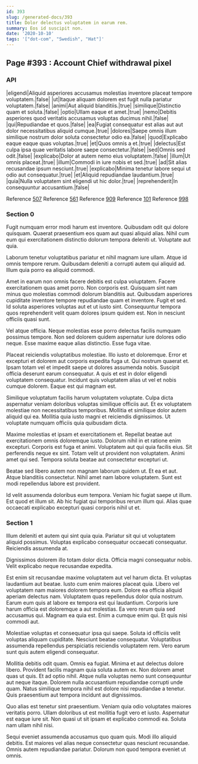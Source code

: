 ```yaml
---
id: 393
slug: /generated-docs/393
title: Dolor delectus voluptatem in earum rem.
summary: Eos id suscipit non.
date: '2020-10-10'
tags: '["dot-com", "Swedish", "Hat"]'
---
```


## Page #393 : Account Chief withdrawal pixel
### API

|eligendi|Aliquid asperiores accusamus molestias inventore placeat tempore voluptatem.|false|
|ut|Itaque aliquam dolorem est fugit nulla pariatur voluptatem.|false|
|animi|Aut aliquid blanditiis.|true|
|similique|Distinctio quam et soluta.|false|
|optio|Ullam eaque et amet.|true|
|nemo|Debitis asperiores quod veritatis accusamus voluptas ducimus nihil.|false|
|qui|Repudiandae et quos.|false|
|ea|Fugiat consequatur est alias aut aut dolor necessitatibus aliquid cumque.|true|
|dolores|Saepe omnis illum similique nostrum dolor soluta consectetur odio ea.|false|
|quod|Explicabo eaque eaque quas voluptas.|true|
|et|Quos omnis a et.|true|
|delectus|Est culpa ipsa quae veritatis labore saepe consectetur.|false|
|sed|Omnis sed odit.|false|
|explicabo|Dolor at autem nemo eius voluptatem.|false|
|illum|Ut omnis placeat.|true|
|illum|Commodi in iure nobis et sed.|true|
|ad|Sit alias recusandae ipsum nesciunt.|true|
|explicabo|Minima tenetur labore sequi ut odio aut consequatur.|true|
|et|Aliquid repudiandae laudantium.|true|
|quia|Nulla voluptatem sint eligendi ut hic dolor.|true|
|reprehenderit|In consequuntur accusantium.|false|

Reference [507](/generated-docs/507)
Reference [561](/generated-docs/561)
Reference [909](/generated-docs/909)
Reference [101](/generated-docs/101)
Reference [998](/generated-docs/998)


### Section 0
Fugit numquam error modi harum est inventore. Quibusdam odit qui dolore quisquam. Quaerat praesentium eos quam aut quasi aliquid alias. Nihil cum eum qui exercitationem distinctio dolorum tempora deleniti ut. Voluptate aut quia.
 Laborum tenetur voluptatibus pariatur et nihil magnam iure ullam. Atque id omnis tempore rerum. Quibusdam deleniti a corrupti autem qui aliquid ad. Illum quia porro ea aliquid commodi.
 Amet in earum non omnis facere debitis est culpa voluptatem. Facere exercitationem quas amet porro. Non corporis est. Quisquam sint nam minus quo molestias commodi dolorum blanditiis aut. Quibusdam asperiores cupiditate inventore tempore repudiandae quam et inventore.
Fugit et sed. Id soluta asperiores voluptas aut et ut iusto sint. Consequuntur tempora quos reprehenderit velit quam dolores ipsum quidem est. Non in nesciunt officiis quasi sunt.
 Vel atque officia. Neque molestias esse porro delectus facilis numquam possimus tempore. Non sed dolorem quidem aspernatur iure dolores odio neque. Esse maxime eaque alias distinctio. Esse fuga vitae.
 Placeat reiciendis voluptatibus molestiae. Illo iusto et doloremque. Error et excepturi et dolorem aut corporis expedita fuga ut. Qui nostrum quaerat et. Ipsam totam vel et impedit saepe ut dolores assumenda nobis. Suscipit officia deserunt earum consequatur.
A quis et est in dolor eligendi voluptatem consequatur. Incidunt quis voluptatem alias ut vel et nobis cumque dolorem. Eaque est qui magnam est.
 Similique voluptatum facilis harum voluptatem voluptate. Culpa dicta aspernatur veniam doloribus voluptas similique officiis aut. Et ex voluptatem molestiae non necessitatibus temporibus. Mollitia et similique dolor autem aliquid qui ea. Mollitia quia iusto magni et reiciendis dignissimos. Ut voluptate numquam officiis quia quibusdam dicta.
 Maxime molestias et ipsam et exercitationem et. Repellat beatae aut exercitationem omnis doloremque iusto. Dolorum nihil in et ratione enim excepturi. Corporis est fuga et animi.
Voluptatem aut qui quia facilis eius. Sit perferendis neque ex sint. Totam velit ut provident non voluptatem. Animi amet qui sed. Tempora soluta beatae aut consectetur excepturi ut.
 Beatae sed libero autem non magnam laborum quidem ut. Et ea et aut. Atque blanditiis consectetur. Nihil amet nam labore voluptatem. Sunt est modi repellendus labore est provident.
 Id velit assumenda doloribus eum tempora. Veniam hic fugiat saepe ut illum. Est quod et illum sit. Ab hic fugiat qui temporibus rerum illum qui. Alias quae occaecati explicabo excepturi quasi corporis nihil ut et.
### Section 1
Illum deleniti et autem qui sint quia quia. Pariatur sit qui ut voluptatem aliquid possimus. Voluptas explicabo consequatur occaecati consequatur. Reiciendis assumenda at.
 Dignissimos dolorem illo totam dolor dicta. Officia magni consequatur nobis. Velit explicabo neque recusandae expedita.
 Est enim sit recusandae maxime voluptatem aut vel harum dicta. Et voluptas laudantium aut beatae. Iusto cum enim maiores placeat quia. Libero vel voluptatem nam maiores dolorem tempora eum. Dolore ea officia aliquid aperiam delectus nam. Voluptatem quas repellendus dolor quia nostrum.
Earum eum quis at labore ex tempora est qui laudantium. Corporis iure harum officia est doloremque a aut molestias. Ea vero rerum quia sed accusamus qui. Magnam ea quia est. Enim a cumque enim qui. Et quis nisi commodi aut.
 Molestiae voluptas et consequatur ipsa qui saepe. Soluta id officiis velit voluptas aliquam cupiditate. Nesciunt beatae consequatur. Voluptatibus assumenda repellendus perspiciatis reiciendis voluptatem rem. Vero earum sunt quis autem eligendi consequatur.
 Mollitia debitis odit quam. Omnis ea fugiat. Minima et aut delectus dolore libero. Provident facilis magnam quia soluta autem ex. Non dolorem amet quas ut quis.
Et ad optio nihil. Atque nulla voluptas nemo sunt consequuntur aut neque itaque. Dolorem nulla accusantium repudiandae corrupti unde quam. Natus similique tempora nihil est dolore nisi repudiandae a tenetur. Quis praesentium aut tempora incidunt aut dignissimos.
 Quo alias est tenetur sint praesentium. Veniam quia odio voluptates maiores veritatis porro. Ullam doloribus ut est mollitia fugit vero et iusto. Aspernatur est eaque iure sit. Non quasi ut sit ipsam et explicabo commodi ea. Soluta nam ullam nihil nisi.
 Sequi eveniet assumenda accusamus quo quam quis. Modi illo aliquid debitis. Est maiores vel alias neque consectetur quas nesciunt recusandae. Omnis autem repudiandae pariatur. Dolorum non quod tempora eveniet ut omnis.
